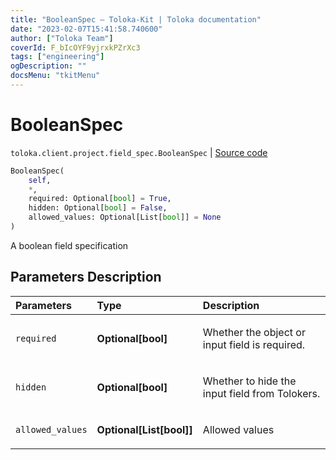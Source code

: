 ```yaml
---
title: "BooleanSpec — Toloka-Kit | Toloka documentation"
date: "2023-02-07T15:41:58.740600"
author: ["Toloka Team"]
coverId: F_bIcOYF9yjrxkPZrXc3
tags: ["engineering"]
ogDescription: ""
docsMenu: "tkitMenu"
---
```


# BooleanSpec
`toloka.client.project.field_spec.BooleanSpec` | [Source code](https://github.com/Toloka/toloka-kit/blob/v1.1.3/src/client/project/field_spec.py#L62)

```python
BooleanSpec(
    self,
    *,
    required: Optional[bool] = True,
    hidden: Optional[bool] = False,
    allowed_values: Optional[List[bool]] = None
)
```

A boolean field specification

## Parameters Description

| Parameters | Type | Description |
| :----------| :----| :-----------|
`required`|**Optional\[bool\]**|<p>Whether the object or input field is required.</p>
`hidden`|**Optional\[bool\]**|<p>Whether to hide the input field from Tolokers.</p>
`allowed_values`|**Optional\[List\[bool\]\]**|<p>Allowed values</p>